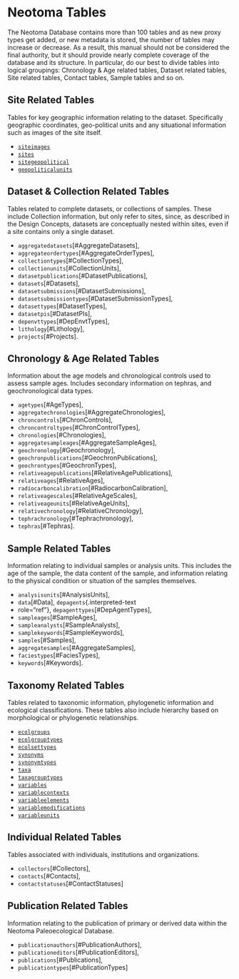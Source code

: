 # Neotoma Tables

The Neotoma Database contains more than 100 tables and as new proxy
types get added, or new metadata is stored, the number of tables may
increase or decrease. As a result, this manual should not be considered
the final authority, but it should provide nearly complete coverage of
the database and its structure. In particular, do our best to divide
tables into logical groupings: Chronology & Age related tables, Dataset
related tables, Site related tables, Contact tables, Sample tables and
so on.

## Site Related Tables

Tables for key geographic information relating to the dataset. Specifically geographic coordinates, geo-political units and any situational information such as images of the site itself.

* [`siteimages`](#SiteImages)
* [`sites`](#Sites)
* [`sitegeopolitical`](#SiteGeoPolitical)
* [`geopoliticalunits`](GeoPoliticalUnits)

## Dataset & Collection Related Tables

Tables related to complete datasets, or collections of samples. These include Collection information, but only refer to sites, since, as described in the Design Concepts, datasets are conceptually nested within sites, even if a site contains only a single dataset.

* `aggregatedatasets`[#AggregateDatasets],
* `aggregateordertypes`[#AggregateOrderTypes],
* `collectiontypes`[#CollectionTypes],
* `collectionunits`[#CollectionUnits],
* `datasetpublications`[#DatasetPublications],
* `datasets`[#Datasets],
* `datasetsubmissions`[#DatasetSubmissions],
* `datasetsubmissiontypes`[#DatasetSubmissionTypes],
* `datasettypes`[#DatasetTypes],
* `datasetpis`[#DatasetPIs],
* `depenvttypes`[#DepEnvtTypes],
* `lithology`[#Lithology],
* `projects`[#Projects].

## Chronology & Age Related Tables

Information about the age models and chronological controls used to
assess sample ages. Includes secondary information on tephras, and
geochronological data types.

* `agetypes`[#AgeTypes],
* `aggregatechronologies`[#AggregateChronologies],
* `chroncontrols`[#ChronControls],
* `chroncontroltypes`[#ChronControlTypes],
* `chronologies`[#Chronologies],
* `aggregatesampleages`[#AggregateSampleAges],
* `geochronology`[#Geochronology],
* `geochronpublications`[#GeochronPublications],
* `geochrontypes`[#GeochronTypes],
* `relativeagepublications`[#RelativeAgePublications],
* `relativeages`[#RelativeAges],
* `radiocarboncalibration`[#RadiocarbonCalibration],
* `relativeagescales`[#RelativeAgeScales],
* `relativeageunits`[#RelativeAgeUnits],
* `relativechronology`[#RelativeChronology],
* `tephrachronology`[#Tephrachronology],
* `tephras`[#Tephras].

## Sample Related Tables

Information relating to individual samples or analysis units. This
includes the age of the sample, the data content of the sample, and
information relating to the physical condition or situation of the
samples themselves.

* `analysisunits`[#AnalysisUnits],
* `data`[#Data], `depagents`{.interpreted-text
* role="ref"}, `depagenttypes`[#DepAgentTypes],
* `sampleages`[#SampleAges],
* `sampleanalysts`[#SampleAnalysts],
* `samplekeywords`[#SampleKeywords],
* `samples`[#Samples],
* `aggregatesamples`[#AggregateSamples],
* `faciestypes`[#FaciesTypes],
* `keywords`[#Keywords].

## Taxonomy Related Tables

Tables related to taxonomic information, phylogenetic information and
ecological classifications. These tables also include hierarchy based on
morphological or phylogenetic relationships.

* [`ecolgroups`](#EcolGroups)
* [`ecolgrouptypes`](#EcolGroupTypes)
* [`ecolsettypes`](#EcolSetTypes)
* [`synonyms`](#Synonyms)
* [`synonymtypes`](#SynonymTypes)
* [`taxa`](#Taxa)
* [`taxagrouptypes`](#TaxaGroupTypes)
* [`variables`](#Variables)
* [`variablecontexts`](#VariableContexts)
* [`variableelements`](#VariableElements)
* [`variablemodifications`](#VariableModifications)
* [`variableunits`](#VariableUnits)

## Individual Related Tables

Tables associated with individuals, institutions and organizations.

* `collectors`[#Collectors],
* `contacts`[#Contacts],
* `contactstatuses`[#ContactStatuses]

## Publication Related Tables

Information relating to the publication of primary or derived data
within the Neotoma Paleoecological Database.

* `publicationauthors`[#PublicationAuthors],
* `publicationeditors`[#PublicationEditors],
* `publications`[#Publications],
* `publicationtypes`[#PublicationTypes]
